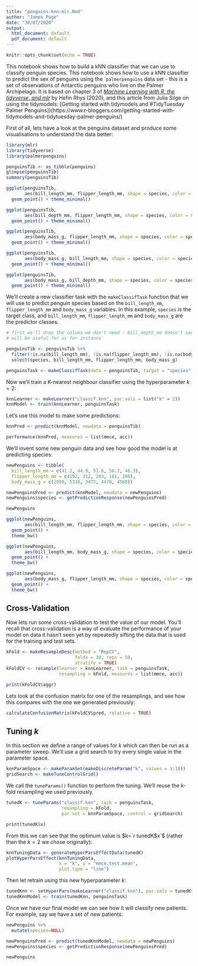 ```yaml
---
title: "penguins-knn-mlr.Rmd"
author: "James Page"
date: "30/07/2020"
output:
  html_document: default
  pdf_document: default
---
```


```r
knitr::opts_chunk$set(echo = TRUE)
```

This notebook shows how to build a kNN classifier that we can use to classify penguin species. This notebook shows how to use a kNN classifier to predict the sex of penguins using the ``palmerpenguins` data set - this is a set of observations of Antarctic penguins who live on the Palmer Archipelago. It is based on chapter 3 of [_Machine Learning with R, the tidyverse, and mlr_](https://www.manning.com/books/machine-learning-with-r-the-tidyverse-and-mlr) by Hefin Rhys (2020), and this article from Julia Silge on using the tidymodels: [Getting started with tidymodels and #TidyTuesday Palmer Penguins])(https://www.r-bloggers.com/getting-started-with-tidymodels-and-tidytuesday-palmer-penguins/)

First of all, lets have a look at the penguins dataset and produce some visualisations to understand the data better:

```r
library(mlr)
library(tidyverse)
library(palmerpenguins)

penguinsTib <- as_tibble(penguins)
glimpse(penguinsTib)
summary(penguinsTib)
```

```r
ggplot(penguinsTib, 
       aes(bill_length_mm, flipper_length_mm, shape = species, color = species)) +
  geom_point() + theme_minimal()

ggplot(penguinsTib, 
       aes(bill_depth_mm, flipper_length_mm, shape = species, color = species)) +
  geom_point() + theme_minimal()

ggplot(penguinsTib, 
       aes(body_mass_g, flipper_length_mm, shape = species, color = species)) +
  geom_point() + theme_minimal()

ggplot(penguinsTib, 
       aes(body_mass_g, bill_length_mm, shape = species, color = species)) +
  geom_point() + theme_minimal()

ggplot(penguinsTib, 
       aes(body_mass_g, bill_depth_mm, shape = species, color = species)) +
  geom_point() + theme_minimal()
```

We'll create a new classifier task with the `makeClassifTask` function that we will use to predict penguin species based on the `bill_length_mm`, `flipper_length_mm` and `body_mass_g` variables. In this example, `species` is the target class, and `bill_length_mm`, `flipper_length_mm` and `body_mass_g` are the predictor classes.

```r
# first we'll drop the colums we don't need - bill_depth_mm doesn't seem like it
# will be useful for us for instance

penguinsTib <- penguinsTib %>%
  filter(!is.na(bill_length_mm), !is.na(flipper_length_mm), !is.na(body_mass_g)) %>%
  select(species, bill_length_mm, flipper_length_mm, body_mass_g)

penguinsTask <- makeClassifTask(data = penguinsTib, target = "species")
```

Now we'll train a K-nearest neighbour classifier using the hyperparameter $k = 2$:

```r
knnLearner <- makeLearner("classif.knn", par.vals = list("k" = 2))
knnModel <- train(knnLearner, penguinsTask)
```

Let's use this model to make some predictions:

```r
knnPred <- predict(knnModel, newdata = penguinsTib)

performance(knnPred, measures = list(mmce, acc))
```

We'll invent some new penguin data and see how good the model is at predicting species:

```r
newPenguins <- tibble(
  bill_length_mm = c(41.2, 44.9, 51.6, 50.2, 46.3),
  flipper_length_mm = c(192, 212, 203, 181, 200),
  body_mass_g = c(2990, 5310, 3475, 4470, 4560))

newPenguinsPred <- predict(knnModel, newdata = newPenguins)
newPenguins$species <- getPredictionResponse(newPenguinsPred)

newPenguins
```

```r
ggplot(newPenguins, 
       aes(bill_length_mm, flipper_length_mm, shape = species, color = species)) +
  geom_point() + 
  theme_bw()

ggplot(newPenguins, 
       aes(bill_length_mm, body_mass_g, shape = species, color = species)) +
  geom_point() + 
  theme_bw()

ggplot(newPenguins, 
       aes(body_mass_g, flipper_length_mm, shape = species, color = species)) +
  geom_point() + 
  theme_bw()
```

## Cross-Validation

Now lets run some cross-validation to test the value of our model. You'll recall that cross-validation is a way of evaluate the performance of your model on data it hasn’t seen yet by repeatedly sifting the data that is used for the training and test sets.

```r
kFold <- makeResampleDesc(method = "RepCV", 
                          folds = 10, reps = 50, 
                          stratify = TRUE)
kFoldCV <- resample(learner = knnLearner, task = penguinsTask, 
                    resampling = kFold, measures = list(mmce, acc))
```

```r
print(kFoldCV$aggr)
```

Lets look at the confusion matrix for one of the resamplings, and see how this compares with the one we generated previously:

```r
calculateConfusionMatrix(kFoldCV$pred, relative = TRUE)
```

## Tuning _k_

In this section we define a range of values for _k_ which can then be run as a parameter sweep. We'll use a grid search to try every single value in the parameter space.

```r
knnParamSpace <- makeParamSet(makeDiscreteParam("k", values = 1:10))
gridSearch <- makeTuneControlGrid()
```

We call the `tuneParams()` function to perform the tuning. We'll reuse the k-fold resampling we used previously.

```r
tunedK <- tuneParams("classif.knn", task = penguinsTask,
                     resampling = kFold,
                     par.set = knnParamSpace, control = gridSearch)

print(tunedK$x)
```

From this we can see that the optimum value is $k=`r tunedK$x`$ (rather than the $k=2$ we chose originally):

```r
knnTuningData <- generateHyperParsEffectData(tunedK)
plotHyperParsEffect(knnTuningData, 
                    x = "k", y = "mmce.test.mean",
                    plot.type = "line")
```
Then let retrain using this new hyperparameter $k$:

```r
tunedKnn <- setHyperPars(makeLearner("classif.knn"), par.vals = tunedK$x)
tunedKnnModel <- train(tunedKnn, penguinsTask)
```

Once we have our final model we can see how it will classify new patients. For example, say we have a set of new patients:

```r
newPenguins %>%
  mutate(species=NULL)

newPenguinsPred <- predict(tunedKnnModel, newdata = newPenguins)
newPenguins$species <- getPredictionResponse(newPenguinsPred)

newPenguins
```
